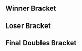 {{tabs static
|name1=Overview
|link1=MLG/2006/Las Vegas
|name2=Singles Bracket
|link2=MLG/2006/Las Vegas/Singles Bracket
|name3=Doubles Bracket
|link3=MLG/2006/Las Vegas/Doubles Bracket
|This=3
}}

==Winner Bracket==
{{8DEDoublesWBracketA
<!-- ROUND 1 -->
|r1m1t1p1=Ken |r1m1t1p1flag=us
|r1m1t1p2=Isai |r1m1t1p2flag=us |r1m1t1score=3
|r1m1t2p1=PC Chris |r1m1t2p1flag=us
|r1m1t2p2=Wes |r1m1t2p2flag=us |r1m1t2score=0
|r1m1win=1
|r1m1t1p1char1= |r1m1t1p1stock1= |r1m1t1p2char1= |r1m1t1p2stock1=
|r1m1t2p1char1= |r1m1t2p1stock1= |r1m1t2p2char1= |r1m1t2p2stock1= |r1m1win1=1 |r1m1stage1=
|r1m1t1p1char2= |r1m1t1p1stock2= |r1m1t1p2char2= |r1m1t1p2stock2=
|r1m1t2p1char2= |r1m1t2p1stock2= |r1m1t2p2char2= |r1m1t2p2stock2= |r1m1win2=1 |r1m1stage2=
|r1m1t1p1char3= |r1m1t1p1stock3= |r1m1t1p2char3= |r1m1t1p2stock3=
|r1m1t2p1char3= |r1m1t2p1stock3= |r1m1t2p2char3= |r1m1t2p2stock3= |r1m1win3=1 |r1m1stage3=
|r1m1date=
|r1m1finished=
|r1m1details={{BracketMatchDetails|comment=|preview=|lrthread=|vod=|interview=|recap=}}

|r1m2t1p1=Husband |r1m2t1p1flag=us
|r1m2t1p2=Wife |r1m2t1p2flag=us |r1m2t1score=0
|r1m2t2p1=Rob$ |r1m2t2p1flag=us
|r1m2t2p2=Caveman |r1m2t2p2flag=us |r1m2t2score=3
|r1m2win=2
|r1m2t1p1char1= |r1m2t1p1stock1= |r1m2t1p2char1= |r1m2t1p2stock1=
|r1m2t2p1char1= |r1m2t2p1stock1= |r1m2t2p2char1= |r1m2t2p2stock1= |r1m2win1=2 |r1m2stage1=
|r1m2t1p1char2= |r1m2t1p1stock2= |r1m2t1p2char2= |r1m2t1p2stock2=
|r1m2t2p1char2= |r1m2t2p1stock2= |r1m2t2p2char2= |r1m2t2p2stock2= |r1m2win2=2 |r1m2stage2=
|r1m2t1p1char3= |r1m2t1p1stock3= |r1m2t1p2char3= |r1m2t1p2stock3=
|r1m2t2p1char3= |r1m2t2p1stock3= |r1m2t2p2char3= |r1m2t2p2stock3= |r1m2win3=2 |r1m2stage3=
|r1m2date=
|r1m2finished=
|r1m2details={{BracketMatchDetails|comment=|preview=|lrthread=|vod=|interview=|recap=}}

|r1m3t1p1=Mew2King |r1m3t1p1flag=us
|r1m3t1p2=King |r1m3t1p2flag=us |r1m3t1score=1
|r1m3t2p1=ChuDat |r1m3t2p1flag=us
|r1m3t2p2=ManaCloud |r1m3t2p2flag=us |r1m3t2score=3
|r1m3win=2
|r1m3t1p1char1= |r1m3t1p1stock1= |r1m3t1p2char1= |r1m3t1p2stock1=
|r1m3t2p1char1= |r1m3t2p1stock1= |r1m3t2p2char1= |r1m3t2p2stock1= |r1m3win1= |r1m3stage1=
|r1m3t1p1char2= |r1m3t1p1stock2= |r1m3t1p2char2= |r1m3t1p2stock2=
|r1m3t2p1char2= |r1m3t2p1stock2= |r1m3t2p2char2= |r1m3t2p2stock2= |r1m3win2= |r1m3stage2=
|r1m3t1p1char3= |r1m3t1p1stock3= |r1m3t1p2char3= |r1m3t1p2stock3=
|r1m3t2p1char3= |r1m3t2p1stock3= |r1m3t2p2char3= |r1m3t2p2stock3= |r1m3win3= |r1m3stage3=
|r1m3t1p1char4= |r1m3t1p1stock4= |r1m3t1p2char4= |r1m3t1p2stock4=
|r1m3t2p1char4= |r1m3t2p1stock4= |r1m3t2p2char4= |r1m3t2p2stock4= |r1m3win4= |r1m3stage4=
|r1m3date=
|r1m3finished=
|r1m3details={{BracketMatchDetails|comment=|preview=|lrthread=|vod=|interview=|recap=}}

|r1m4t1p1=KoreanDJ |r1m4t1p1flag=us
|r1m4t1p2=JBlaze |r1m4t1p2flag=us |r1m4t1score=1
|r1m4t2p1=Azen |r1m4t2p1flag=us
|r1m4t2p2=Chillin |r1m4t2p2flag=us |r1m4t2score=3
|r1m4win=2
|r1m4t1p1char1= |r1m4t1p1stock1= |r1m4t1p2char1= |r1m4t1p2stock1=
|r1m4t2p1char1= |r1m4t2p1stock1= |r1m4t2p2char1= |r1m4t2p2stock1= |r1m4win1= |r1m4stage1=
|r1m4t1p1char2= |r1m4t1p1stock2= |r1m4t1p2char2= |r1m4t1p2stock2=
|r1m4t2p1char2= |r1m4t2p1stock2= |r1m4t2p2char2= |r1m4t2p2stock2= |r1m4win2= |r1m4stage2=
|r1m4t1p1char3= |r1m4t1p1stock3= |r1m4t1p2char3= |r1m4t1p2stock3=
|r1m4t2p1char3= |r1m4t2p1stock3= |r1m4t2p2char3= |r1m4t2p2stock3= |r1m4win3= |r1m4stage3=
|r1m4t1p1char4= |r1m4t1p1stock4= |r1m4t1p2char4= |r1m4t1p2stock4=
|r1m4t2p1char4= |r1m4t2p1stock4= |r1m4t2p2char4= |r1m4t2p2stock4= |r1m4win4= |r1m4stage4=
|r1m4date=
|r1m4finished=
|r1m4details={{BracketMatchDetails|comment=|preview=|lrthread=|vod=|interview=|recap=}}

<!-- ROUND 2 -->
|r2m1t1p1=Ken |r2m1t1p1flag=us
|r2m1t1p2=Isai |r2m1t1p2flag=us |r2m1t1score=3
|r2m1t2p1=Rob$ |r2m1t2p1flag=us
|r2m1t2p2=Caveman |r2m1t2p2flag=us |r2m1t2score=0
|r2m1win=1
|r2m1t1p1char1= |r2m1t1p1stock1= |r2m1t1p2char1= |r2m1t1p2stock1=
|r2m1t2p1char1= |r2m1t2p1stock1= |r2m1t2p2char1= |r2m1t2p2stock1= |r2m1win1= |r2m1stage1=
|r2m1t1p1char2= |r2m1t1p1stock2= |r2m1t1p2char2= |r2m1t1p2stock2=
|r2m1t2p1char2= |r2m1t2p1stock2= |r2m1t2p2char2= |r2m1t2p2stock2= |r2m1win2= |r2m1stage2=
|r2m1t1p1char3= |r2m1t1p1stock3= |r2m1t1p2char3= |r2m1t1p2stock3=
|r2m1t2p1char3= |r2m1t2p1stock3= |r2m1t2p2char3= |r2m1t2p2stock3= |r2m1win3= |r2m1stage3=
|r2m1date=
|r2m1finished=
|r2m1details={{BracketMatchDetails|comment=|preview=|lrthread=|vod=|interview=|recap=}}

|r2m2t1p1=ChuDat |r2m2t1p1flag=us
|r2m2t1p2=Manacloud |r2m2t1p2flag=us |r2m2t1score=3
|r2m2t2p1=Azen |r2m2t2p1flag=us
|r2m2t2p2=Chillin |r2m2t2p2flag=us |r2m2t2score=2
|r2m2win=1
|r2m2t1p1char1= |r2m2t1p1stock1= |r2m2t1p2char1=|r2m2t1p2stock1=
|r2m2t2p1char1= |r2m2t2p1stock1=|r2m2t2p2char1=|r2m2t2p2stock1= |r2m2win1= |r2m2stage1=
|r2m2t1p1char2= |r2m2t1p1stock2= |r2m2t1p2char2= |r2m2t1p2stock2=
|r2m2t2p1char2= |r2m2t2p1stock2= |r2m2t2p2char2= |r2m2t2p2stock2= |r2m2win2= |r2m2stage2=
|r2m2t1p1char3= |r2m2t1p1stock3= |r2m2t1p2char3= |r2m2t1p2stock3=
|r2m2t2p1char3= |r2m2t2p1stock3= |r2m2t2p2char3= |r2m2t2p2stock3= |r2m2win3= |r2m2stage3=
|r2m2t1p1char4= |r2m2t1p1stock4= |r2m2t1p2char4= |r2m2t1p2stock4=
|r2m2t2p1char4= |r2m2t2p1stock4= |r2m2t2p2char4= |r2m2t2p2stock4= |r2m2win4= |r2m2stage4=
|r2m2t1p1char5=ic |r2m2t1p1stock5=2 |r2m2t1p2char5=falco |r2m2t1p2stock5=0
|r2m2t2p1char5=marth |r2m2t2p1stock5=0 |r2m2t2p2char5=fox |r2m2t2p2stock5=0 |r2m2win5=1 |r2m2stage5=Yoshi's Story
|r2m2date=
|r2m2finished=
|r2m2details={{BracketMatchDetails|comment=|preview=|lrthread=|vod=https://youtube.com/watch?v=z2qCVyXq5yA|interview=|recap=}}
}}

==Loser Bracket==
{{8DEDoublesLBracketA

<!-- ROUND 1 -->
|l1m1t1p1=PC Chris |l1m1t1p1flag=us
|l1m1t1p2=Wes |l1m1t1p2flag=us |l1m1t1score=1
|l1m1t2p1=Husband |l1m1t2p1flag=us
|l1m1t2p2=Wife |l1m1t2p2flag=us |l1m1t2score=3
|l1m1win=2
|l1m1t1p1char1= |l1m1t1p1stock1= |l1m1t1p2char1= |l1m1t1p2stock1=
|l1m1t2p1char1= |l1m1t2p1stock1= |l1m1t2p2char1= |l1m1t2p2stock1= |l1m1win1=2 |l1m1stage1=
|l1m1t1p1char2= |l1m1t1p1stock2= |l1m1t1p2char2= |l1m1t1p2stock2=
|l1m1t2p1char2= |l1m1t2p1stock2= |l1m1t2p2char2= |l1m1t2p2stock2= |l1m1win2=2 |l1m1stage2=
|l1m1t1p1char3=fox |l1m1t1p1stock3=2 |l1m1t1p2char3=samus |l1m1t1p2stock3=2
|l1m1t2p1char3=marth |l1m1t2p1stock3=0 |l1m1t2p2char3=peach |l1m1t2p2stock3=0 |l1m1win3=1 |l1m1stage3=Final Destination
|l1m1t1p1char4=fox |l1m1t1p1stock4=0 |l1m1t1p2char4=samus |l1m1t1p2stock4=0
|l1m1t2p1char4=marth |l1m1t2p1stock4=1 |l1m1t2p2char4=peach |l1m1t2p2stock4=1 |l1m1win4=2 |l1m1stage4=Yoshi's Story
|l1m1date=
|l1m1finished=
|l1m1details={{BracketMatchDetails|comment=|preview=|lrthread=|vod=https://youtube.com/watch?v=h_W2w-WhcSg|interview=|recap=}}

|l1m2t1p1=Mew2King |l1m2t1p1flag=us
|l1m2t1p2=King |l1m2t1p2flag=us |l1m2t1score=3
|l1m2t2p1=KoreanDJ |l1m2t2p1flag=us
|l1m2t2p2=JBlaze |l1m2t2p2flag=us |l1m2t2score=2
|l1m2win=1
|l1m2t1p1char1= |l1m2t1p1stock1= |l1m2t1p2char1= |l1m2t1p2stock1=
|l1m2t2p1char1= |l1m2t2p1stock1= |l1m2t2p2char1= |l1m2t2p2stock1= |l1m2win1= |l1m2stage1=
|l1m2t1p1char2= |l1m2t1p1stock2= |l1m2t1p2char2= |l1m2t1p2stock2=
|l1m2t2p1char2= |l1m2t2p1stock2= |l1m2t2p2char2= |l1m2t2p2stock2= |l1m2win2= |l1m2stage2=
|l1m2t1p1char3= |l1m2t1p1stock3= |l1m2t1p2char3= |l1m2t1p2stock3=
|l1m2t2p1char3= |l1m2t2p1stock3= |l1m2t2p2char3= |l1m2t2p2stock3= |l1m2win3= |l1m2stage3=
|l1m2t1p1char4= |l1m2t1p1stock4= |l1m2t1p2char4= |l1m2t1p2stock4=
|l1m2t2p1char4= |l1m2t2p1stock4= |l1m2t2p2char4= |l1m2t2p2stock4= |l1m2win4= |l1m2stage4=
|l1m2t1p1char5= |l1m2t1p1stock5= |l1m2t1p2char5= |l1m2t1p2stock5=
|l1m2t2p1char5= |l1m2t2p1stock5= |l1m2t2p2char5= |l1m2t2p2stock5= |l1m2win5= |l1m2stage5=
|l1m2date=
|l1m2finished=
|l1m2details={{BracketMatchDetails|comment=|preview=|lrthread=|vod=|interview=|recap=}}

<!-- ROUND 2 -->
|l2m1t1p1=Azen |l2m1t1p1flag=us
|l2m1t1p2=Chillin |l2m1t1p2flag=us |l2m1t1score=1
|l2m1t2p1=Husband |l2m1t2p1flag=us
|l2m1t2p2=Wife |l2m1t2p2flag=us |l2m1t2score=3
|l2m1win=2
|l2m1t1p1char1= |l2m1t1p1stock1= |l2m1t1p2char1= |l2m1t1p2stock1=
|l2m1t2p1char1= |l2m1t2p1stock1= |l2m1t2p2char1= |l2m1t2p2stock1= |l2m1win1= |l2m1stage1=
|l2m1t1p1char2= |l2m1t1p1stock2= |l2m1t1p2char2= |l2m1t1p2stock2=
|l2m1t2p1char2= |l2m1t2p1stock2= |l2m1t2p2char2= |l2m1t2p2stock2= |l2m1win2= |l2m1stage2=
|l2m1t1p1char3= |l2m1t1p1stock3= |l2m1t1p2char3= |l2m1t1p2stock3=
|l2m1t2p1char3= |l2m1t2p1stock3= |l2m1t2p2char3= |l2m1t2p2stock3= |l2m1win3= |l2m1stage3=
|l2m1t1p1char4= |l2m1t1p1stock4= |l2m1t1p2char4= |l2m1t1p2stock4=
|l2m1t2p1char4= |l2m1t2p1stock4= |l2m1t2p2char4= |l2m1t2p2stock4= |l2m1win4= |l2m1stage4=
|l2m1t1p1char5=marth |l2m1t1p1stock5= |l2m1t1p2char5=fox |l2m1t1p2stock5=
|l2m1t2p1char5=marth |l2m1t2p1stock5= |l2m1t2p2char5=peach |l2m1t2p2stock5= |l2m1win5= |l2m1stage5=Final Destination
|l2m1date=
|l2m1finished=
|l2m1details={{BracketMatchDetails|comment=|preview=|lrthread=|vod=|interview=|recap=}}

|l2m2t1p1=Rob$ |l2m2t1p1flag=us
|l2m2t1p2=Caveman |l2m2t1p2flag=us |l2m2t1score=1
|l2m2t2p1=Mew2King |l2m2t2p1flag=us
|l2m2t2p2=King |l2m2t2p2flag=us |l2m2t2score=3
|l2m2win=2
|l2m2t1p1char1= |l2m2t1p1stock1= |l2m2t1p2char1= |l2m2t1p2stock1=
|l2m2t2p1char1= |l2m2t2p1stock1= |l2m2t2p2char1= |l2m2t2p2stock1= |l2m2win1= |l2m2stage1=
|l2m2t1p1char2= |l2m2t1p1stock2= |l2m2t1p2char2= |l2m2t1p2stock2=
|l2m2t2p1char2= |l2m2t2p1stock2= |l2m2t2p2char2= |l2m2t2p2stock2= |l2m2win2= |l2m2stage2=
|l2m2t1p1char3= |l2m2t1p1stock3= |l2m2t1p2char3= |l2m2t1p2stock3=
|l2m2t2p1char3= |l2m2t2p1stock3= |l2m2t2p2char3= |l2m2t2p2stock3= |l2m2win3= |l2m2stage3=
|l2m2t1p1char4= |l2m2t1p1stock4= |l2m2t1p2char4= |l2m2t1p2stock4=
|l2m2t2p1char4= |l2m2t2p1stock4= |l2m2t2p2char4= |l2m2t2p2stock4= |l2m2win4= |l2m2stage4=
|l2m2t1p1char5= |l2m2t1p1stock5= |l2m2t1p2char5= |l2m2t1p2stock5=
|l2m2t2p1char5= |l2m2t2p1stock5= |l2m2t2p2char5= |l2m2t2p2stock5= |l2m2win5= |l2m2stage5=
|l2m2date=
|l2m2finished=
|l2m2details={{BracketMatchDetails|comment=|preview=|lrthread=|vod=|interview=|recap=}}
}}

<onlyinclude>
==Final Doubles Bracket==
{{DEFinalDoublesBracket
<!-- FROM WINNERS -->
|r1m1t1p1=Ken |r1m1t1p1flag=us
|r1m1t1p2=Isai |r1m1t1p2flag=us |r1m1t1score=3
|r1m1t2p1=ChuDat |r1m1t2p1flag=us
|r1m1t2p2=Manacloud |r1m1t2p2flag=us |r1m1t2score=1
|r1m1win=1
|r1m1t1p1char1= |r1m1t1p1stock1= |r1m1t1p2char1= |r1m1t1p2stock1=
|r1m1t2p1char1= |r1m1t2p1stock1= |r1m1t2p2char1= |r1m1t2p2stock1= |r1m1win1= |r1m1stage1=
|r1m1t1p1char2= |r1m1t1p1stock2= |r1m1t1p2char2= |r1m1t1p2stock2=
|r1m1t2p1char2= |r1m1t2p1stock2= |r1m1t2p2char2= |r1m1t2p2stock2= |r1m1win2= |r1m1stage2=
|r1m1t1p1char3= |r1m1t1p1stock3= |r1m1t1p2char3= |r1m1t1p2stock3=
|r1m1t2p1char3= |r1m1t2p1stock3= |r1m1t2p2char3= |r1m1t2p2stock3= |r1m1win3= |r1m1stage3=
|r1m1t1p1char4= |r1m1t1p1stock4= |r1m1t1p2char4= |r1m1t1p2stock4=
|r1m1t2p1char4= |r1m1t2p1stock4= |r1m1t2p2char4= |r1m1t2p2stock4= |r1m1win4= |r1m1stage4=
|r1m1date=
|r1m1finished=
|r1m1details={{BracketMatchDetails
|vod=
|preview=
|lrthread=
|interview=
|recap=
|comment=
|live=
}}
<!-- FROM LOSERS -->
|l1m1t1p1=Husband|l1m1t1p1flag=us
|l1m1t1p2=Wife |l1m1t1p2flag=us |l1m1t1score=1
|l1m1t2p1=Mew2King |l1m1t2p1flag=us
|l1m1t2p2=King |l1m1t2p2flag=us |l1m1t2score=3
|l1m1win=2
|l1m1t1p1char1= |l1m1t1p1stock1= |l1m1t1p2char1= |l1m1t1p2stock1=
|l1m1t2p1char1= |l1m1t2p1stock1= |l1m1t2p2char1= |l1m1t2p2stock1= |l1m1win1= |l1m1stage1=
|l1m1t1p1char2= |l1m1t1p1stock2= |l1m1t1p2char2= |l1m1t1p2stock2=
|l1m1t2p1char2= |l1m1t2p1stock2= |l1m1t2p2char2= |l1m1t2p2stock2= |l1m1win2= |l1m1stage2=
|l1m1t1p1char3= |l1m1t1p1stock3= |l1m1t1p2char3= |l1m1t1p2stock3=
|l1m1t2p1char3= |l1m1t2p1stock3= |l1m1t2p2char3= |l1m1t2p2stock3= |l1m1win3= |l1m1stage3=
|l1m1t1p1char4= |l1m1t1p1stock4= |l1m1t1p2char4= |l1m1t1p2stock4=
|l1m1t2p1char4= |l1m1t2p1stock4= |l1m1t2p2char4= |l1m1t2p2stock4= |l1m1win4= |l1m1stage4=
|l1m1date=
|l1m1finished=
|l1m1details={{BracketMatchDetails
|vod=
|preview=
|lrthread=
|interview=
|recap=
|comment=
|live=
}}
<!-- LOSERS FINALS -->
|r2m1t1p1=ChuDat |r2m1t1p1flag=us
|r2m1t1p2=ManaCloud |r2m1t1p2flag=us |r2m1t1score=6
|r2m1t2p1=Mew2King |r2m1t2p1flag=us
|r2m1t2p2=King |r2m1t2p2flag=us |r2m1t2score=3
|r2m1win=1
|r2m1t1p1char1= |r2m1t1p1stock1= |r2m1t1p2char1= |r2m1t1p2stock1=
|r2m1t2p1char1= |r2m1t2p1stock1= |r2m1t2p2char1= |r2m1t2p2stock1= |r2m1win1= |r2m1stage1=
|r2m1t1p1char2= |r2m1t1p1stock2= |r2m1t1p2char2= |r2m1t1p2stock2=
|r2m1t2p1char2= |r2m1t2p1stock2= |r2m1t2p2char2= |r2m1t2p2stock2= |r2m1win2= |r2m1stage2=
|r2m1t1p1char3= |r2m1t1p1stock3= |r2m1t1p2char3= |r2m1t1p2stock3=
|r2m1t2p1char3= |r2m1t2p1stock3= |r2m1t2p2char3= |r2m1t2p2stock3= |r2m1win3= |r2m1stage3=
|r2m1t1p1char4= |r2m1t1p1stock4= |r2m1t1p2char4= |r2m1t1p2stock4=
|r2m1t2p1char4= |r2m1t2p1stock4= |r2m1t2p2char4= |r2m1t2p2stock4= |r2m1win4= |r2m1stage4=
|r2m1t1p1char5= |r2m1t1p1stock5= |r2m1t1p2char5= |r2m1t1p2stock5=
|r2m1t2p1char5= |r2m1t2p1stock5= |r2m1t2p2char5= |r2m1t2p2stock5= |r2m1win5= |r2m1stage5=
|r2m1t1p1char6= |r2m1t1p1stock6= |r2m1t1p2char6= |r2m1t1p2stock6=
|r2m1t2p1char6= |r2m1t2p1stock6= |r2m1t2p2char6= |r2m1t2p2stock6= |r2m1win6= |r2m1stage6=
|r2m1t1p1char7= |r2m1t1p1stock7= |r2m1t1p2char7= |r2m1t1p2stock7=
|r2m1t2p1char7= |r2m1t2p1stock7= |r2m1t2p2char7= |r2m1t2p2stock7= |r2m1win7= |r2m1stage7=
|r2m1t1p1char8= |r2m1t1p1stock8= |r2m1t1p2char8= |r2m1t1p2stock8=
|r2m1t2p1char8= |r2m1t2p1stock8= |r2m1t2p2char8= |r2m1t2p2stock8= |r2m1win8= |r2m1stage8=
|r2m1t1p1char9= |r2m1t1p1stock9= |r2m1t1p2char9= |r2m1t1p2stock9=
|r2m1t2p1char9= |r2m1t2p1stock9= |r2m1t2p2char9= |r2m1t2p2stock9= |r2m1win9= |r2m1stage9=
|r2m1date=
|r2m1finished=
|r2m1details={{BracketMatchDetails
|vod=
|preview=
|lrthread=
|interview=
|recap=
|comment=
|live=
}}
<!-- GRAND FINALS -->
|r3m1t1p1=Ken |r3m1t1p1flag=us
|r3m1t1p2=Isai |r3m1t1p2flag=us |r3m1t1score=6
|r3m1t2p1=ChuDat |r3m1t2p1flag=us
|r3m1t2p2=ManaCloud |r3m1t2p2flag=us |r3m1t2score=2
|r3m1win=1
|r3m1t1p1char1=Marth |r3m1t1p1stock1= |r3m1t1p2char1=Falcon |r3m1t1p2stock1=
|r3m1t2p1char1=ic|r3m1t2p1stock1=0 |r3m1t2p2char1=falco |r3m1t2p2stock1=0 |r3m1win1=1 |r3m1stage1=Yoshi's Story
|r3m1t1p1char2=Marth |r3m1t1p1stock2=0 |r3m1t1p2char2=Falcon |r3m1t1p2stock2=0
|r3m1t2p1char2=fox|r3m1t2p1stock2=0 |r3m1t2p2char2=falco |r3m1t2p2stock2=1 |r3m1win2=2 |r3m1stage2=Pokémon Stadium
|r3m1t1p1char3=Marth |r3m1t1p1stock3= |r3m1t1p2char3=Falcon |r3m1t1p2stock3=
|r3m1t2p1char3=fox |r3m1t2p1stock3=0 |r3m1t2p2char3=falco |r3m1t2p2stock3= |r3m1win3=1 |r3m1stage3=Dream Land
|r3m1t1p1char4=Fox |r3m1t1p1stock4= |r3m1t1p2char4=Falcon |r3m1t1p2stock4=
|r3m1t2p1char4=ic |r3m1t2p1stock4=0 |r3m1t2p2char4=falco |r3m1t2p2stock4=0 |r3m1win4=1 |r3m1stage4=Rainbow Cruise
|r3m1t1p1char5=Fox |r3m1t1p1stock5= |r3m1t1p2char5=Falcon |r3m1t1p2stock5=
|r3m1t2p1char5=fox |r3m1t2p1stock5=0 |r3m1t2p2char5=ic |r3m1t2p2stock5=0 |r3m1win5=1 |r3m1stage5=Rainbow Cruise
|r3m1t1p1char6=Falcon |r3m1t1p1stock6=0 |r3m1t1p2char6=Falcon |r3m1t1p2stock6=0
|r3m1t2p1char6=fox |r3m1t2p1stock6= |r3m1t2p2char6=fox |r3m1t2p2stock6= |r3m1win6=2 |r3m1stage6=Final Destination
|r3m1t1p1char7=Falcon |r3m1t1p1stock7= |r3m1t1p2char7=Falcon |r3m1t1p2stock7=
|r3m1t2p1char7=fox |r3m1t2p1stock7=0 |r3m1t2p2char7=fox |r3m1t2p2stock7=0 |r3m1win7=1 |r3m1stage7=Final Destination
|r3m1t1p1char8=Marth |r3m1t1p1stock8= |r3m1t1p2char8=Falcon |r3m1t1p2stock8=
|r3m1t2p1char8=fox |r3m1t2p1stock8=0 |r3m1t2p2char8=fox |r3m1t2p2stock8=0 |r3m1win8=1 |r3m1stage8=Yoshi's Story
|r3m1date=
|r3m1finished=
|r3m1details={{BracketMatchDetails
|vod=
|preview=
|lrthread=
|interview=
|recap=
|comment=
|live=
}}
}}
</onlyinclude>

